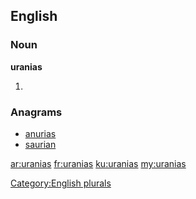 ==English==

===Noun===
'''uranias'''

# {{plural of|urania}}

===Anagrams===
* [[anurias#English|anurias]]
* [[saurian#English|saurian]]

[[Category:English plurals]]

[[ar:uranias]]
[[fr:uranias]]
[[ku:uranias]]
[[my:uranias]]
